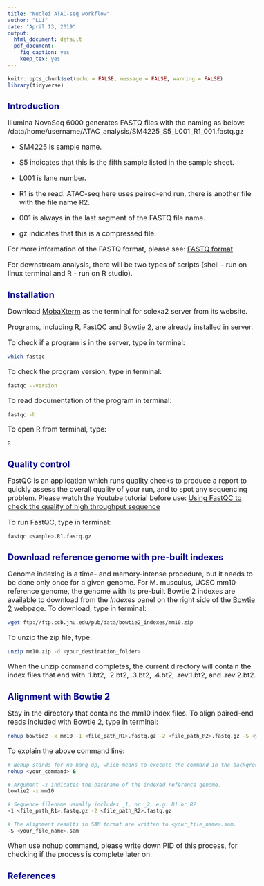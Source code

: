 ```yaml
---
title: "Nuclei ATAC-seq workflow"
author: "LLi"
date: "April 13, 2019"
output: 
  html_document: default
  pdf_document:
    fig_caption: yes
    keep_tex: yes
---
```


<style type="text/css">

body{ /* Normal  */
      font-size: 16px;
  }

h1.title {
  font-size: 24px;
  color: Green;
}

h1 { /* Header 1 */
  font-size: 20px;
  color: DarkBlue;
}

code.r{ /* Code block */
    font-size: 12px;
}
pre { /* Code block - determines code spacing between lines */
    font-size: 14px;
}
</style>


```r
knitr::opts_chunk$set(echo = FALSE, message = FALSE, warning = FALSE)
library(tidyverse)
```

# Introduction
Illumina NovaSeq 6000 generates FASTQ files with the naming as below:
/data/home/username/ATAC_analysis/SM4225_S5_L001_R1_001.fastq.gz

+ SM4225 is sample name.

+ S5 indicates that this is the fifth sample listed in the sample sheet.

+ L001 is lane number.

+ R1 is the read. ATAC-seq here uses paired-end run, there is another file with the file name R2.

+ 001 is always in the last segment of the FASTQ file name.

+ gz indicates that this is a compressed file.

For more information of the FASTQ format, please see: [FASTQ format](https://en.wikipedia.org/wiki/FASTQ_format)

For downstream analysis, there will be two types of scripts (shell - run on linux terminal and R - run on R studio).

# Installation
Download [MobaXterm](https://mobaxterm.mobatek.net/) as the terminal for solexa2 server from its website.

Programs, including R, [FastQC](https://www.bioinformatics.babraham.ac.uk/projects/fastqc/Help/) and [Bowtie 2](http://bowtie-bio.sourceforge.net/bowtie2/manual.shtml), are already installed in server.

To check if a program is in the server, type in terminal:
```bash
which fastqc
```
To check the program version, type in terminal:
```bash
fastqc --version
```
To read documentation of the program in terminal:
```bash
fastqc -h
```
To open R from terminal, type:
```bash
R
```

# Quality control
FastQC is an application which runs quality checks to produce a report to quickly assess the overall quality of your run, and to spot any sequencing problem. Please watch the Youtube tutorial before use: [Using FastQC to check the quality of high throughput sequence](https://www.youtube.com/watch?v=bz93ReOv87Y)

To run FastQC, type in terminal:
```bash
fastqc <sample>.R1.fastq.gz
```

# Download reference genome with pre-built indexes
Genome indexing is a time- and memory-intense procedure, but it needs to be done only once for a given genome. For M. musculus, UCSC mm10 reference genome, the genome with its pre-built Bowtie 2 indexes are available to download from the *Indexes* panel on the right side of the [Bowtie 2](http://bowtie-bio.sourceforge.net/bowtie2/index.shtml) webpage. 
To download, type in terminal:
```bash
wget ftp://ftp.ccb.jhu.edu/pub/data/bowtie2_indexes/mm10.zip
```
To unzip the zip file, type:
```bash
unzip mm10.zip -d <your_destination_folder>
```
When the unzip command completes, the current directory will contain the index files that end with .1.bt2, .2.bt2, .3.bt2, .4.bt2, .rev.1.bt2, and .rev.2.bt2.

# Alignment with Bowtie 2
Stay in the directory that contains the mm10 index files. To align paired-end reads included with Bowtie 2, type in terminal:
```bash
nohup bowtie2 -x mm10 -1 <file_path_R1>.fastq.gz -2 <file_path_R2>.fastq.gz -S <your_file_name>.sam &
```
To explain the above command line:
```bash
# Nohup stands for no hang up, which means to execute the command in the background, even after you lot out
nohup <your_command> &
```
```bash
# Argument -x indicates the basename of the indexed reference genome. 
bowtie2 -x mm10
```
```bash
# Sequence filename usually includes _1, or _2, e.g. R1 or R2
-1 <file_path_R1>.fastq.gz -2 <file_path_R2>.fastq.gz
```
```bash
# The alignment results in SAM format are written to <your_file_name>.sam.
-S <your_file_name>.sam
```

When use nohup command, please write down PID of this process, for checking if the process is complete later on.

# References




